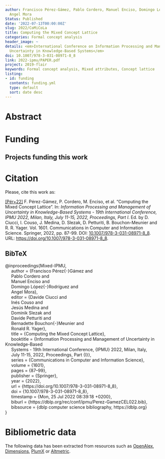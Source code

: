 ```yaml
---
author: Francisco Pérez-Gámez, Pablo Cordero, Manuel Enciso, Domingo López-Rodríguez,
  Angel Mora
Status: Published
date: '2022-07-13T00:00:00Z'
slug: 2022/CoMiCoLa
title: Computing the Mixed Concept Lattice
categories: Formal concept analysis
header_image: ~
details: <em>International Conference on Information Processing and Management of
  Uncertainty in Knowledge-Based Systems</em>
doi: 10.1007/978-3-031-08971-8_8
link: 2022-ipmu/PAPER.pdf
project: 2019-flair
keywords: Formal concept analysis, Mixed attributes, Concept lattice
listing:
- id: funding
  contents: funding.yml
  type: default
  sort: date desc
---
```



# Abstract





# Funding
::: {.callout-note appearance='minimal' collapse=false}
## Projects funding this work

:::{#funding}
:::
:::









# Citation
Please, cite this work as:


<a name=bib-Mixed-IPMU></a>[[Pér+22]](#cite-Mixed-IPMU) F. Pérez-Gámez, P. Cordero, M. Enciso, et al. “Computing the Mixed Concept Lattice”. In: _Information Processing and Management of Uncertainty in Knowledge-Based Systems - 19th International Conference, IPMU 2022, Milan, Italy, July 11-15, 2022, Proceedings, Part I_. Ed. by D. Ciucci, I. Couso, J. Medina, D. Slezak, D. Petturiti, B. Bouchon-Meunier and R. R. Yager. Vol. 1601. Communications in Computer and Information Science. Springer, 2022, pp. 87-99. DOI: [10.1007/978-3-031-08971-8\_8](https://doi.org/10.1007%2F978-3-031-08971-8%5C_8). URL: [https://doi.org/10.1007/978-3-031-08971-8\_8](https://doi.org/10.1007/978-3-031-08971-8\_8).

::: {.callout-note appearance="minimal" collapse=true}

## BibTeX

@inproceedings{Mixed-IPMU,<br>&nbsp;&nbsp;&nbsp;&nbsp;  author    = {Francisco Pérez{-}Gámez and<br>&nbsp;&nbsp;&nbsp;&nbsp;               Pablo Cordero and<br>&nbsp;&nbsp;&nbsp;&nbsp;               Manuel Enciso and<br>&nbsp;&nbsp;&nbsp;&nbsp;               Domingo López{-}Rodríguez and<br>&nbsp;&nbsp;&nbsp;&nbsp;               Angel Mora},<br>&nbsp;&nbsp;&nbsp;&nbsp;  editor    = {Davide Ciucci and<br>&nbsp;&nbsp;&nbsp;&nbsp;               Inés Couso and<br>&nbsp;&nbsp;&nbsp;&nbsp;               Jesús Medina and<br>&nbsp;&nbsp;&nbsp;&nbsp;               Dominik Slezak and<br>&nbsp;&nbsp;&nbsp;&nbsp;               Davide Petturiti and<br>&nbsp;&nbsp;&nbsp;&nbsp;               Bernadette Bouchon{-}Meunier and<br>&nbsp;&nbsp;&nbsp;&nbsp;               Ronald R. Yager},<br>&nbsp;&nbsp;&nbsp;&nbsp;  title     = {Computing the Mixed Concept Lattice},<br>&nbsp;&nbsp;&nbsp;&nbsp;  booktitle = {Information Processing and Management of Uncertainty in Knowledge-Based<br>&nbsp;&nbsp;&nbsp;&nbsp;               Systems - 19th International Conference, {IPMU} 2022, Milan, Italy,<br>&nbsp;&nbsp;&nbsp;&nbsp;               July 11-15, 2022, Proceedings, Part {I}},<br>&nbsp;&nbsp;&nbsp;&nbsp;  series    = {Communications in Computer and Information Science},<br>&nbsp;&nbsp;&nbsp;&nbsp;  volume    = {1601},<br>&nbsp;&nbsp;&nbsp;&nbsp;  pages     = {87--99},<br>&nbsp;&nbsp;&nbsp;&nbsp;  publisher = {Springer},<br>&nbsp;&nbsp;&nbsp;&nbsp;  year      = {2022},<br>&nbsp;&nbsp;&nbsp;&nbsp;  url       = {https://doi.org/10.1007/978-3-031-08971-8\_8},<br>&nbsp;&nbsp;&nbsp;&nbsp;  doi       = {10.1007/978-3-031-08971-8\_8},<br>&nbsp;&nbsp;&nbsp;&nbsp;  timestamp = {Mon, 25 Jul 2022 08:39:18 +0200},<br>&nbsp;&nbsp;&nbsp;&nbsp;  biburl    = {https://dblp.org/rec/conf/ipmu/Perez-GamezCEL022.bib},<br>&nbsp;&nbsp;&nbsp;&nbsp;  bibsource = {dblp computer science bibliography, https://dblp.org}<br>}

:::



# Bibliometric data


The following data has been extracted from resources such as [OpenAlex](https://openalex.org/), [Dimensions](https://app.dimensions.ai/), [PlumX](https://www.elsevier.com/insights/metrics/plumx) or [Altmetric](https://www.altmetric.com/).

<div style="display: flex; justify-content: center; align-items: center; height: 100%;">
<span class="__dimensions_badge_embed__" data-doi="10.1007/978-3-031-08971-8_8" data-legend="always"></span></div><script async src="https://badge.dimensions.ai/badge.js" charset="utf-8"></script>

<div style="display: flex; justify-content: center; align-items: center; height: 100%;">
<a href="https://plu.mx/plum/a/?doi=10.1007/978-3-031-08971-8_8" class="plumx-details" data-site="plum" data-hide-when-empty="true">Computing the Mixed Concept Lattice</a></div>

<div style="display: flex; justify-content: center; align-items: center; height: 100%;">
<script type="text/javascript" src="https://d1bxh8uas1mnw7.cloudfront.net/assets/embed.js"></script><div data-badge-type="medium-donut" class="altmetric-embed" data-badge-details="right" data-doi="10.1007/978-3-031-08971-8_8"></div></div>


## Cites

The following graph plots the number of cites received by this work from its publication, on a yearly basis.

```r
#| echo: false
#| results: asis
#| warning: false
#| message: false
source(here::here('scripts', 'manage_publications.R'))
df <- readRDS('citation_history.rds')
plot_citation_history(df)
```



## Papers citing this work

The following is a non-exhaustive list of papers that cite this work:


<a name=bib-Braud_2023></a>[[1]](#cite-Braud_2023) A. Braud, X. Dolques, M. Huchard, et al. “Relational Concept Analysis in Practice: Capitalizing on Data Modeling Using Design Patterns”. In: _Formal Concept Analysis_. Springer Nature Switzerland, 2023, p. 166–182. ISBN: 9783031359491. DOI: [10.1007/978-3-031-35949-1_12](https://doi.org/10.1007%2F978-3-031-35949-1_12). URL: [http://dx.doi.org/10.1007/978-3-031-35949-1_12](http://dx.doi.org/10.1007/978-3-031-35949-1_12).


